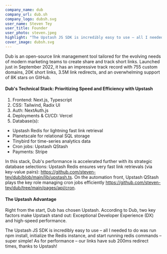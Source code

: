 ```yaml
---
company_name: dub
company_url: dub.sh
company_logo: dubsh.svg
user_name: Steven Tey
user_title: Founder
user_photo: steven.jpeg
highlight: "The Upstash JS SDK is incredibly easy to use – all I needed to do was run npm install, initialize the Redis instance, and start running redis commands – super simple! As for performance – our links have sub 200ms redirect times, thanks to Upstash!"
cover_image: dubsh.svg
---
```


Dub is an open-source link management tool tailored for the evolving needs of modern marketing teams to create share and track short links. Launched just in September 2022, it has an impressive track record with 755 custom domains, 20K short links, 3.5M link redirects, and an overwhelming support of 8K stars on GitHub.

#### Dub's Technical Stack: Prioritizing Speed and Efficiency with Upstash

1. Frontend: Next.js, Typescript
2. CSS: Tailwind, Radix UI
3. Auth: NextAuth.js
4. Deployments & CI/CD: Vercel
5. Database(s):
  - Upstash Redis for lightning fast link retrieval
  - Planetscale for relational SQL storage
  - Tinybird for time-series analytics data
  - Cron jobs: Upstash QStash
  - Payments: Stripe

In this stack, Dub's performance is accelerated further with its strategic database selections: Upstash Redis ensures very fast link retrievals (via key-value pairs): https://github.com/steven-tey/dub/blob/main/lib/upstash.ts. On the automation front, Upstash QStash plays the key role managing cron jobs efficiently https://github.com/steven-tey/dub/tree/main/pages/api/cron.

#### The Upstash Advantage
Right from the start, Dub has chosen Upstash. According to Dub, two key factors make Upstash stand out: Exceptional Developer Experience (DX) and high-speed performance.

<Highlight name="Steven Tey" title="Founder" photo="steven.jpeg">
The Upstash JS SDK is incredibly easy to use – all I needed to do was run npm install, initialize the Redis instance, and start running redis commands – super simple! As for performance – our links have sub 200ms redirect times, thanks to Upstash!
</Highlight>
